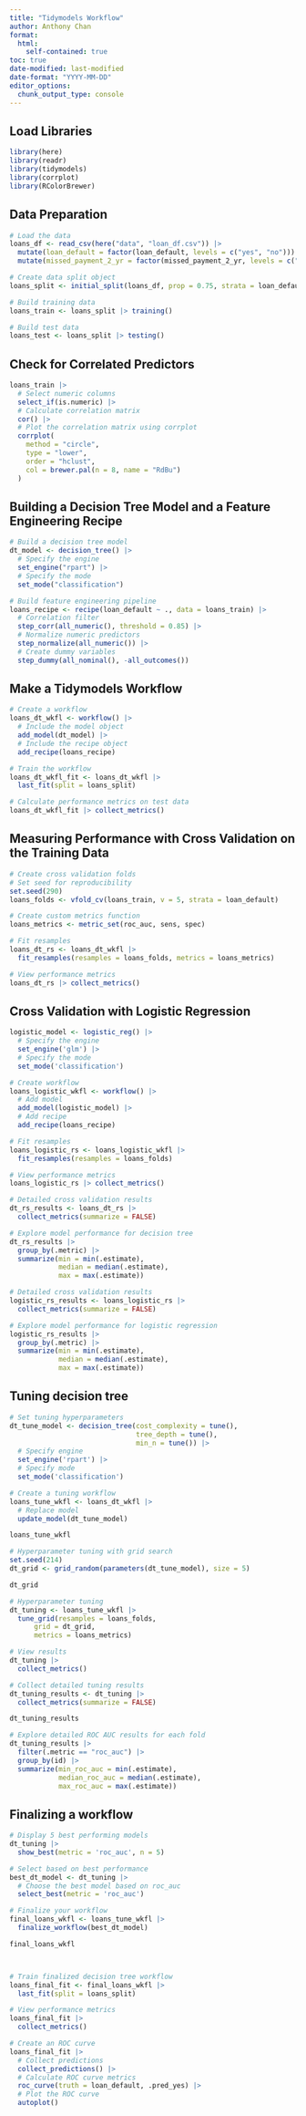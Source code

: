 ```yaml
---
title: "Tidymodels Workflow"
author: Anthony Chan
format:
  html:    
    self-contained: true
toc: true
date-modified: last-modified
date-format: "YYYY-MM-DD"
editor_options: 
  chunk_output_type: console
---
```


## Load Libraries
```r
library(here)
library(readr)
library(tidymodels)
library(corrplot)
library(RColorBrewer)
```

## Data Preparation
```r
# Load the data
loans_df <- read_csv(here("data", "loan_df.csv")) |>
  mutate(loan_default = factor(loan_default, levels = c("yes", "no"))) |>
  mutate(missed_payment_2_yr = factor(missed_payment_2_yr, levels = c("yes", "no")))

# Create data split object
loans_split <- initial_split(loans_df, prop = 0.75, strata = loan_default)

# Build training data
loans_train <- loans_split |> training()

# Build test data
loans_test <- loans_split |> testing()
```

## Check for Correlated Predictors
```r
loans_train |> 
  # Select numeric columns
  select_if(is.numeric) |>
  # Calculate correlation matrix
  cor() |>
  # Plot the correlation matrix using corrplot
  corrplot(
    method = "circle",
    type = "lower",
    order = "hclust",
    col = brewer.pal(n = 8, name = "RdBu")
  )
```

## Building a Decision Tree Model and a Feature Engineering Recipe
```r
# Build a decision tree model
dt_model <- decision_tree() |> 
  # Specify the engine
  set_engine("rpart") |> 
  # Specify the mode
  set_mode("classification")

# Build feature engineering pipeline
loans_recipe <- recipe(loan_default ~ ., data = loans_train) |> 
  # Correlation filter
  step_corr(all_numeric(), threshold = 0.85) |> 
  # Normalize numeric predictors
  step_normalize(all_numeric()) |> 
  # Create dummy variables
  step_dummy(all_nominal(), -all_outcomes())
```

## Make a Tidymodels Workflow
```r
# Create a workflow
loans_dt_wkfl <- workflow() |> 
  # Include the model object
  add_model(dt_model) |> 
  # Include the recipe object
  add_recipe(loans_recipe)

# Train the workflow
loans_dt_wkfl_fit <- loans_dt_wkfl |> 
  last_fit(split = loans_split)

# Calculate performance metrics on test data
loans_dt_wkfl_fit |> collect_metrics()
```

## Measuring Performance with Cross Validation on the Training Data
```r
# Create cross validation folds
# Set seed for reproducibility
set.seed(290)
loans_folds <- vfold_cv(loans_train, v = 5, strata = loan_default)

# Create custom metrics function
loans_metrics <- metric_set(roc_auc, sens, spec)

# Fit resamples
loans_dt_rs <- loans_dt_wkfl |>
  fit_resamples(resamples = loans_folds, metrics = loans_metrics)

# View performance metrics
loans_dt_rs |> collect_metrics()
```

## Cross Validation with Logistic Regression
```r
logistic_model <- logistic_reg() |> 
  # Specify the engine
  set_engine('glm') |> 
  # Specify the mode
  set_mode('classification')

# Create workflow
loans_logistic_wkfl <- workflow() |> 
  # Add model
  add_model(logistic_model) |> 
  # Add recipe
  add_recipe(loans_recipe)

# Fit resamples
loans_logistic_rs <- loans_logistic_wkfl |> 
  fit_resamples(resamples = loans_folds)

# View performance metrics
loans_logistic_rs |> collect_metrics()
```

```r
# Detailed cross validation results
dt_rs_results <- loans_dt_rs |> 
  collect_metrics(summarize = FALSE)

# Explore model performance for decision tree
dt_rs_results |> 
  group_by(.metric) |> 
  summarize(min = min(.estimate),
            median = median(.estimate),
            max = max(.estimate))

# Detailed cross validation results
logistic_rs_results <- loans_logistic_rs |> 
  collect_metrics(summarize = FALSE)

# Explore model performance for logistic regression
logistic_rs_results |> 
  group_by(.metric) |> 
  summarize(min = min(.estimate),
            median = median(.estimate),
            max = max(.estimate))

```

## Tuning decision tree
```r
# Set tuning hyperparameters
dt_tune_model <- decision_tree(cost_complexity = tune(),
                               tree_depth = tune(),
                               min_n = tune()) |> 
  # Specify engine
  set_engine('rpart') |> 
  # Specify mode
  set_mode('classification')

# Create a tuning workflow
loans_tune_wkfl <- loans_dt_wkfl |> 
  # Replace model
  update_model(dt_tune_model)

loans_tune_wkfl


```


```r
# Hyperparameter tuning with grid search
set.seed(214)
dt_grid <- grid_random(parameters(dt_tune_model), size = 5)

dt_grid

# Hyperparameter tuning
dt_tuning <- loans_tune_wkfl |> 
  tune_grid(resamples = loans_folds,
      grid = dt_grid,
      metrics = loans_metrics)

# View results
dt_tuning |> 
  collect_metrics()

# Collect detailed tuning results
dt_tuning_results <- dt_tuning |> 
  collect_metrics(summarize = FALSE)

dt_tuning_results

# Explore detailed ROC AUC results for each fold
dt_tuning_results |> 
  filter(.metric == "roc_auc") |> 
  group_by(id) |> 
  summarize(min_roc_auc = min(.estimate),
            median_roc_auc = median(.estimate),
            max_roc_auc = max(.estimate))


```

## Finalizing a workflow
```r
# Display 5 best performing models
dt_tuning |> 
  show_best(metric = 'roc_auc', n = 5)

# Select based on best performance
best_dt_model <- dt_tuning |> 
  # Choose the best model based on roc_auc
  select_best(metric = 'roc_auc')

# Finalize your workflow
final_loans_wkfl <- loans_tune_wkfl |> 
  finalize_workflow(best_dt_model)

final_loans_wkfl




```

```r
# Train finalized decision tree workflow
loans_final_fit <- final_loans_wkfl |> 
  last_fit(split = loans_split)

# View performance metrics
loans_final_fit |> 
  collect_metrics()

# Create an ROC curve
loans_final_fit |> 
  # Collect predictions
  collect_predictions() |>
  # Calculate ROC curve metrics
  roc_curve(truth = loan_default, .pred_yes) |>
  # Plot the ROC curve
  autoplot()
```
